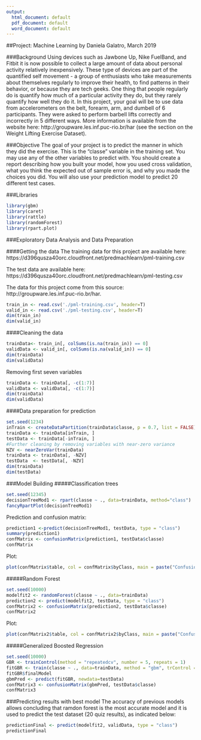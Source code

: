 ---
output:
  html_document: default
  pdf_document: default
  word_document: default
---

##Project: Machine Learning
by Daniela Galatro, March 2019

###Background
Using devices such as Jawbone Up, Nike FuelBand, and Fitbit it is now possible to collect a large amount of data about personal activity relatively inexpensively. These type of devices are part of the quantified self movement - a group of enthusiasts who take measurements about themselves regularly to improve their health, to find patterns in their behavior, or because they are tech geeks. One thing that people regularly do is quantify how much of a particular activity they do, but they rarely quantify how well they do it. In this project, your goal will be to use data from accelerometers on the belt, forearm, arm, and dumbell of 6 participants. They were asked to perform barbell lifts correctly and incorrectly in 5 different ways. More information is available from the website here: http://groupware.les.inf.puc-rio.br/har (see the section on the Weight Lifting Exercise Dataset).

###Objective
The goal of your project is to predict the manner in which they did the exercise. This is the "classe" variable in the training set. You may use any of the other variables to predict with. You should create a report describing how you built your model, how you used cross validation, what you think the expected out of sample error is, and why you made the choices you did. You will also use your prediction model to predict 20 different test cases.

###Libraries
```{r, echo = TRUE}
library(gbm)
library(caret)
library(rattle)
library(randomForest)
library(rpart.plot)
```

###Exploratory Data Analysis and Data Preparation

####Getting the data
The training data for this project are available here: https://d396qusza40orc.cloudfront.net/predmachlearn/pml-training.csv

The test data are available here: https://d396qusza40orc.cloudfront.net/predmachlearn/pml-testing.csv

The data for this project come from this source: http://groupware.les.inf.puc-rio.br/har.
```{r, echo = TRUE}
train_in <- read.csv('./pml-training.csv', header=T)
valid_in <- read.csv('./pml-testing.csv', header=T)
dim(train_in)
dim(valid_in)
```
####Cleaning the data
```{r, echo = TRUE}
trainData<- train_in[, colSums(is.na(train_in)) == 0]
validData <- valid_in[, colSums(is.na(valid_in)) == 0]
dim(trainData)
dim(validData)
```
Removing first seven variables 
```{r, echo = TRUE}
trainData <- trainData[, -c(1:7)]
validData <- validData[, -c(1:7)]
dim(trainData)
dim(validData)
```
####Data preparation for prediction
```{r, echo = TRUE}
set.seed(1234) 
inTrain <- createDataPartition(trainData$classe, p = 0.7, list = FALSE)
trainData <- trainData[inTrain, ]
testData <- trainData[-inTrain, ]
#Further cleaning by removing variables with near-zero variance
NZV <- nearZeroVar(trainData)
trainData <- trainData[, -NZV]
testData  <- testData[, -NZV]
dim(trainData)
dim(testData)
```
###Model Building
#####Classification trees
```{r, echo = TRUE}
set.seed(12345)
decisionTreeMod1 <- rpart(classe ~ ., data=trainData, method="class")
fancyRpartPlot(decisionTreeMod1)
```

Prediction and confusion matrix:
```{r, echo = TRUE}
prediction1 <-predict(decisionTreeMod1, testData, type = "class")
summary(prediction1)
confMatrix <- confusionMatrix(prediction1, testData$classe)
confMatrix
```

Plot:
```{r, echo = TRUE}
plot(confMatrix$table, col = confMatrix$byClass, main = paste("Confusion Matrix: Accuracy =", round(confMatrix$overall['Accuracy'], 4)))
```

#####Random Forest
```{r, echo = TRUE}
set.seed(10000)
modelfit2 <- randomForest(classe ~ ., data=trainData)
prediction2 <- predict(modelfit2, testData, type = "class")
confMatrix2 <- confusionMatrix(prediction2, testData$classe)
confMatrix2
```

Plot:
```{r, echo = TRUE}
plot(confMatrix2$table, col = confMatrix2$byClass, main = paste("Confusion Matrix: Accuracy =", round(confMatrix2$overall['Accuracy'], 4)))
```


#####Generalized Boosted Regression
```{r, echo = TRUE}
set.seed(10000)
GBR <- trainControl(method = "repeatedcv", number = 5, repeats = 1)
fitGBR <- train(classe ~ ., data=trainData, method = "gbm", trControl = GBR, verbose = FALSE)
fitGBR$finalModel
gbmPred <- predict(fitGBR, newdata=testData)
confMatrix3 <- confusionMatrix(gbmPred, testData$classe)
confMatrix3
```


###Predicting results with best model
The accuracy of previous models allows concluding that ramdon forest is the most accurate model and it is used to predict the test dataset (20 quiz results), as indicated below:

```{r, echo = TRUE}
predictionFinal <- predict(modelfit2, validData, type = "class")
predictionFinal

```
